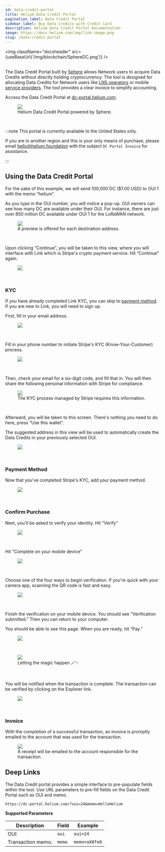 ```yaml
---
id: data-credit-portal
title: Helium Data Credit Portal
pagination_label: Data Credit Portal
sidebar_label: Buy Data Credits with Credit Card
description: Helium Data Credit Portal Documentation
image: https://docs.helium.com/img/link-image.png
slug: /data-credit-portal
---
```



<img className="docsheader" src={useBaseUrl('/img/blockchain/SphereDC.png')} />
<br />
<br />

The Data Credit Portal built by [Sphere][sphere] allows Network users to acquire Data Credits
without directly holding cryptocurrency. The tool is designed for allocating Data Credits for
Network users like [LNS operators][open-lns] or mobile [service providers][service-providers]. The
tool provides a clear invoice to simplify accounting.

Access the Data Credit Portal at [dc-portal.helium.com][dc-portal].

<figure className="screensnippet-wrapper">
  <img
    src={useBaseUrl('/img/dcportal/dcportal-main.png')}
    style={{ maxHeight: '450px' }}
    className="add-shadow add-shadow-margin add-border-radius"
  />
  <figcaption>Helium Data Credit Portal powered by Sphere.</figcaption>
</figure>
<br />

:::note This portal is currently available to the United States only.

If you are in another region and this is your only means of purchase, please email
[hello@helium.foundation][mailto-foundation] with the subject `DC Portal Invoice` for assistance.

:::

## Using the Data Credit Portal

For the sake of this example, we will send 100,000 DC ($1.00 USD) to OUI 1 with the memo “helium”.

As you type in the OUI number, you will notice a pop-up. OUI owners can see how many DC are
available under their OUI. For instance, there are just over 850 million DC available under OUI 1
for the LoRaWAN network.

<figure className="screensnippet-wrapper">
  <img
    src={useBaseUrl('/img/dcportal/ouipreview.png')}
    style={{ maxHeight: '225px' }}
    className="add-shadow add-shadow-margin add-border-radius"
  />
  <figcaption>A preview is offered for each destination address.</figcaption>
</figure>
<br />

Upon clicking “Continue”, you will be taken to this view, where you will interface with Link which
is Stripe's crypto payment service. Hit “Continue” again.

<figure className="screensnippet-wrapper">
  <img
    src={useBaseUrl('/img/dcportal/link-onramp.png')}
    style={{ maxHeight: '450px' }}
    className="add-shadow add-shadow-margin add-border-radius"
  />
</figure>
<br />

### KYC

If you have already completed Link KYC, you can skip to [payment method][payment-method]. If you are
new to Link, you will need to sign up.

First, fill in your email address.

<figure className="screensnippet-wrapper">
  <img
    src={useBaseUrl('/img/dcportal/link-email.png')}
    style={{ maxHeight: '450px' }}
    className="add-shadow add-shadow-margin add-border-radius"
  />
</figure>
<br />

Fill in your phone number to initiate Stripe's KYC (Know-Your-Customer) process.

<figure className="screensnippet-wrapper">
  <img
    src={useBaseUrl('/img/dcportal/link-phone.png')}
    style={{ maxHeight: '450px' }}
    className="add-shadow add-shadow-margin add-border-radius"
  />
</figure>
<br />

Then, check your email for a six-digit code, and fill that in. You will then share the following
personal information with Stripe for compliance.

<figure className="screensnippet-wrapper">
  <img
    src={useBaseUrl('/img/dcportal/link-personal.png')}
    style={{ maxHeight: '450px' }}
    className="add-shadow add-shadow-margin add-border-radius"
  />
  <figcaption>The KYC process managed by Stripe requires this information.</figcaption>
</figure>
<br />

Afterward, you will be taken to this screen. There's nothing you need to do here, press “Use this
wallet”.

The suggested address in this view will be used to automatically create the Data Credits in your
previously selected OUI.

<figure className="screensnippet-wrapper">
  <img
    src={useBaseUrl('/img/dcportal/stripe-confirm-wallet.png')}
    style={{ maxHeight: '450px' }}
    className="add-shadow add-shadow-margin add-border-radius"
  />
</figure>
<br />

### Payment Method

Now that you've completed Stripe's KYC, add your payment method.

<figure className="screensnippet-wrapper">
  <img
    src={useBaseUrl('/img/dcportal/stripe-payment-method.png')}
    style={{ maxHeight: '450px' }}
    className="add-shadow add-shadow-margin add-border-radius"
  />
</figure>
<br />

### Confirm Purchase

Next, you'll be asked to verify your identity. Hit “Verify”

<figure className="screensnippet-wrapper">
  <img
    src={useBaseUrl('/img/dcportal/stripe-verify-purchase.png')}
    style={{ maxHeight: '450px' }}
    className="add-shadow add-shadow-margin add-border-radius"
  />
</figure>
<br />

Hit “Complete on your mobile device”

<figure className="screensnippet-wrapper">
  <img
    src={useBaseUrl('/img/dcportal/stripe-verify-on-mobile.png')}
    style={{ maxHeight: '450px' }}
    className="add-shadow add-shadow-margin add-border-radius"
  />
</figure>
<br />

Choose one of the four ways to begin verification. If you're quick with your camera app, scanning
the QR code is fast and easy.

<figure className="screensnippet-wrapper">
  <img
    src={useBaseUrl('/img/dcportal/stripe-verification-options.png')}
    style={{ maxHeight: '450px' }}
    className="add-shadow add-shadow-margin add-border-radius"
  />
</figure>
<br />

Finish the verification on your mobile device. You should see “Verification submitted.” Then you can
return to your computer.

You should be able to see this page. When you are ready, hit “Pay.”

<figure className="screensnippet-wrapper">
  <img
    src={useBaseUrl('/img/dcportal/stripe-confirm-final.png')}
    style={{ maxHeight: '450px' }}
    className="add-shadow add-shadow-margin add-border-radius"
  />
</figure>
<br />

<figure className="screensnippet-wrapper">
  <img
    src={useBaseUrl('/img/dcportal/stripe-confirming.png')}
    style={{ maxHeight: '450px' }}
    className="add-shadow add-shadow-margin add-border-radius"
  />
  <figcaption>Letting the magic happen 🪄✨</figcaption>
</figure>
<br />

You will be notified when the transaction is complete. The transaction can be verified by clicking
on the Explorer link.

<figure className="screensnippet-wrapper">
  <img
    src={useBaseUrl('/img/dcportal/stripe-confirmed.png')}
    style={{ maxHeight: '450px' }}
    className="add-shadow add-shadow-margin add-border-radius"
  />
</figure>
<br />

### Invoice

With the completion of a successful transaction, an invoice is promptly emailed to the account that
was used for the transaction.

<figure className="screensnippet-wrapper">
  <img
    src={useBaseUrl('/img/dcportal/receipt.png')}
    style={{ maxHeight: '300px' }}
    className="add-shadow add-shadow-margin add-border-radius"
  />
  <figcaption>A receipt will be emailed to the account responsible for the transaction.</figcaption>
</figure>

## Deep Links

The Data Credit portal provides a simple interface to pre-populate fields within the tool. Use URL
parameters to pre-fill fields on the Data Credit Portal such as OUI and memo.

```
https://dc-portal.helium.com/?oui=24&memo=HelloHelium
```

**Supported Parameters**

| Description       | Field  | Example       |
| ----------------- | ------ | ------------- |
| OUI               | `oui`  | `oui=24`      |
| Transaction memo. | `memo` | `memo=aX0fe8` |

[sphere]: https://spherepay.co
[open-lns]: /iot/open-lns
[service-providers]: /mobile/service-providers
[dc-portal]: https://dc-portal.helium.com
[payment-method]: #payment-method
[mailto-foundation]: mailto:hello@helium.foundation
